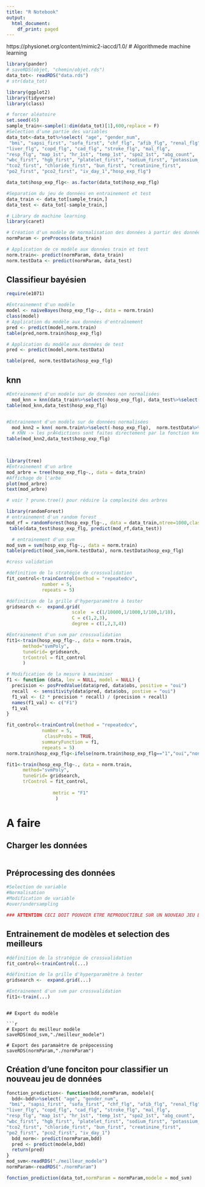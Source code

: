```yaml
---
title: "R Notebook"
output:
  html_document:
    df_print: paged
---
```


https://physionet.org/content/mimic2-iaccd/1.0/
# Algorithmede machine learning

```r
library(pander)
# saveRDS(objet, "chemin/objet.rds")
data_tot<- readRDS("data.rds")
# str(data_tot)

```

```r
library(ggplot2)
library(tidyverse)
library(class)
```


```r
# forcer aléatoire
set.seed(45)
sample_train<-sample(1:dim(data_tot)[1],600,replace = F)
#Selection d'une partie des variables
data_tot<-data_tot%>%select( "age", "gender_num", 
 "bmi", "sapsi_first", "sofa_first", "chf_flg", "afib_flg", "renal_flg", 
"liver_flg", "copd_flg", "cad_flg", "stroke_flg", "mal_flg", 
"resp_flg", "map_1st", "hr_1st", "temp_1st", "spo2_1st", "abg_count", 
"wbc_first", "hgb_first", "platelet_first", "sodium_first", "potassium_first", 
"tco2_first", "chloride_first", "bun_first", "creatinine_first", 
"po2_first", "pco2_first", "iv_day_1","hosp_exp_flg")

data_tot$hosp_exp_flg<- as.factor(data_tot$hosp_exp_flg)

#Separation du jeu de données en entrainement et test
data_train <- data_tot[sample_train,]
data_test <- data_tot[-sample_train,]

```

```r
# Library de machine learning
library(caret)

# Création d'un modèle de normalisation des données à partir des données d'entrainement
normParam <- preProcess(data_train)

# Application de ce modèle aux données train et test
norm.train<- predict(normParam, data_train)
norm.testData <- predict(normParam, data_test)
```

## Classifieur bayésien

```r
require(e1071) 

#Entrainement d'un modèle
model <- naiveBayes(hosp_exp_flg~., data = norm.train)
class(model) 
# Application du modèle aux données d'entraînement
pred <- predict(model,norm.train)
table(pred,norm.train$hosp_exp_flg)

# Application du modèle aux données de test
pred <- predict(model,norm.testData)

table(pred, norm.testData$hosp_exp_flg)


```
## knn 
```r

#Entrainement d'un modèle sur de données non normalisées
  mod_knn = knn(data_train%>%select(-hosp_exp_flg), data_test%>%select(-hosp_exp_flg), data_train$hosp_exp_flg, k = 3, prob=TRUE)
table(mod_knn,data_test$hosp_exp_flg)


#Entrainement d'un modèle sur de données normalisées
  mod_knn2 = knn( norm.train%>%select(-hosp_exp_flg),  norm.testData%>%select(-hosp_exp_flg),  norm.train$hosp_exp_flg, k = 3, prob=TRUE)
  # KNN -> les prÃ©dictions sont faites directement par la fonction knn
table(mod_knn2,data_test$hosp_exp_flg)

  
```
```r
library(tree)
#Entrainement d'un arbre
mod_arbre = tree(hosp_exp_flg~., data = data_train)
#Affichage de l'arbe
plot(mod_arbre)
text(mod_arbre)

# voir ? prune.tree() pour réduire la complexité des arbres

```


```r
library(randomForest)
# entrainement d'un random forest  
mod_rf = randomForest(hosp_exp_flg~., data = data_train,ntree=1000,classwt =c(4,1))
 table(data_test$hosp_exp_flg, predict(mod_rf,data_test))
```
```r
  # entrainement d'un svm
mod_svm = svm(hosp_exp_flg~., data = norm.train)
table(predict(mod_svm,norm.testData), norm.testData$hosp_exp_flg)

```
```r
#cross validation

#définition de la stratégie de crossvalidation
fit_control<-trainControl(method = "repeatedcv",
             number = 5,
             repeats = 5)

#définition de la grille d'hyperparamètre à tester
gridsearch <-  expand.grid( 
                        scale  = c(1/10000,1/1000,1/100,1/10), 
                        C = c(1,2,3),
                        degree = c(1,2,3,4))

#Entrainement d'un svm par crossvalidation
fit1<-train(hosp_exp_flg~., data = norm.train,
      method="svmPoly",
      tuneGrid= gridsearch,
      trControl = fit_control
      )

```



```r

# Modification de la mesure à maximiser
f1 <- function (data, lev = NULL, model = NULL) {
  precision <- posPredValue(data$pred, data$obs, positive = "oui")
  recall  <- sensitivity(data$pred, data$obs, postive = "oui")
  f1_val <- (2 * precision * recall) / (precision + recall)
  names(f1_val) <- c("F1")
  f1_val
} 

fit_control<-trainControl(method = "repeatedcv",
             number = 5,
              classProbs = TRUE,
             summaryFunction = f1,
             repeats = 5)
norm.train$hosp_exp_flg<-ifelse(norm.train$hosp_exp_flg=="1","oui","non")

fit1<-train(hosp_exp_flg~., data = norm.train,
      method="svmPoly",
      tuneGrid= gridsearch,
      trControl = fit_control,
      
                 metric = "F1"
                  )


```
# A faire

## Charger les données

```r

```


## Préprocessing des données

```r
#Selection de variable
#Normalisation
#Modification de variable
#over/undersampling

### ATTENTION CECI DOIT POUVOIR ETRE REPRODUCTIBLE SUR UN NOUVEAU JEU DE DONNEE
```


## Entrainement de modèles et selection des meilleurs
```r

#définition de la stratégie de crossvalidation
fit_control<-trainControl(...)

#définition de la grille d'hyperparamètre à tester
gridsearch <-  expand.grid(...)

#Entrainement d'un svm par crossvalidation
fit1<-train(...)

```
```

## Export du modèle

```r
# Export du meilleur modèle
saveRDS(mod_svm,"./meilleur_modele")

# Export des paramaètre de prépocessing
saveRDS(normParam,"./normParam")
```


## Création d'une fonciton pour classifier un nouveau jeu de données
```r



fonction_prediction<- function(bdd,normParam, modele){
  bdd<-bdd%>%select( "age", "gender_num", 
 "bmi", "sapsi_first", "sofa_first", "chf_flg", "afib_flg", "renal_flg", 
"liver_flg", "copd_flg", "cad_flg", "stroke_flg", "mal_flg", 
"resp_flg", "map_1st", "hr_1st", "temp_1st", "spo2_1st", "abg_count", 
"wbc_first", "hgb_first", "platelet_first", "sodium_first", "potassium_first", 
"tco2_first", "chloride_first", "bun_first", "creatinine_first", 
"po2_first", "pco2_first", "iv_day_1")
  bdd_norm<- predict(normParam,bdd)
  pred <- predict(modele,bdd)
  return(pred)
}
mod_svm<-readRDS("./meilleur_modele")
normParam<-readRDS("./normParam")

fonction_prediction(data_tot,normParam = normParam,modele = mod_svm)

```

